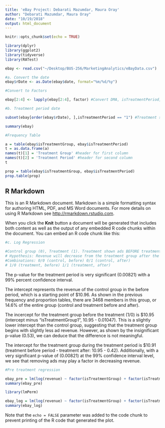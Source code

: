 ```yaml
---
title: 'eBay Project: Debarati Mazumdar, Maura Oray'
author: "Debarati Mazumdar, Maura Oray"
date: "10/19/2018"
output: html_document
---
```


```r
knitr::opts_chunk$set(echo = TRUE)

library(dplyr)
library(ggplot2)
library(tidyverse)
library(RATest)

ebay <- read.csv("~/Desktop/BUS-256/MarketingAnalytics/eBayData.csv")

#a. Convert the date
ebay$rDate <- as.Date(ebay$date, format="%m/%d/%y") 

#Convert to Factors

ebay[2:4] <- lapply(ebay[2:4], factor) #Convert DMA, isTreatmentPeriod, and isTreatmentGroup to factors

#b. Treatment period date

subset(ebay[order(ebay$rDate), ],isTreatmentPeriod == "1") #Treatment start date is 5/22/2012

summary(ebay)

#Frequency Table

a = table(ebay$isTreatmentGroup, ebay$isTreatmentPeriod)
t = as.data.frame(a)
names(t)[1] = 'Treatment Group' #header for first column
names(t)[2] = 'Treatment Period' #header for second column
t

prop = table(ebay$isTreatmentGroup, ebay$isTreatmentPeriod)
prop.table(prop)


```

## R Markdown

This is an R Markdown document. Markdown is a simple formatting syntax for authoring HTML, PDF, and MS Word documents. For more details on using R Markdown see <http://rmarkdown.rstudio.com>.

When you click the **Knit** button a document will be generated that includes both content as well as the output of any embedded R code chunks within the document. You can embed an R code chunk like this:

```r

#c. Log Regression

#Control group (0), Treatment (1). Treatment shown ads BEFORE treatment period and NOT after (0). Control group shown ads before and after.
# Hypothesis: Revenue will decrease from the treatment group after the treatment period ends. We hypothesize that removing ads will lead to a decrease in ad revenue.
#Combinations: 0/0 (control, before) 0/1 (control, after)
# 1/0 (treatment, before) 1/1 (treatment, after)

```
The p-value for the treatment period is very significant (0.00821) with a 99% percent confidence interval. 

The intercept represents the revenue of the control group in the before period, which is a starting point of $10.96. As shown in the previous frequency and proportion tables, there are 3468 members in this group, or 14.6% of the entire group (control and treatment before and after). 

The incercept for the treatment group before the treatment (1/0) is $10.95 (intercept minus "isTreatmentGroup1", 10.95 - 0.01047). This is a slightly lower intercept than the control group, suggesting that the treatment group begins with slightly less ad revenue. However, as shown by the insignificant p-value (0.53), we can deduce that the difference is not meaningful. 

The intercept for the treatment group during the treatment period is $10.91 (treatment before period - treatment after: 10.95 - 0.42). Additionally, with a very significant p-value of (0.00821) at the 99% confidence interval level, we see that removing ads may play a factor in decreasing revenue.

```r

#Pre treatment regression

ebay_pre = lm(log(revenue) ~ factor(isTreatmentGroup) + factor(isTreatmentPeriod=="0"), data = ebay)
summary(ebay_pre)

library(lmPerm)

ebay_log = lm(log(revenue) ~ factor(isTreatmentGroup) + factor(isTreatmentPeriod), data = ebay)
summary(ebay_log)


```

Note that the `echo = FALSE` parameter was added to the code chunk to prevent printing of the R code that generated the plot.
